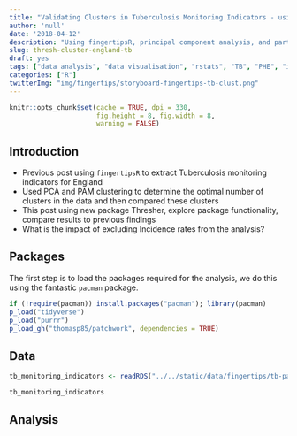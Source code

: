 ```yaml
---
title: "Validating Clusters in Tuberculosis Monitoring Indicators - using Thresher"
author: 'null'
date: '2018-04-12'
description: "Using fingertipsR, principal component analysis, and partitioning around medoids to identify clusters of counties based on Tuberculosis monitoring indicators"
slug: thresh-cluster-england-tb
draft: yes
tags: ["data analysis", "data visualisation", "rstats", "TB", "PHE", "infectious disease", "clustering", "thresher"]
categories: ["R"]
twitterImg: "img/fingertips/storyboard-fingertips-tb-clust.png"
---
```


```r
knitr::opts_chunk$set(cache = TRUE, dpi = 330, 
                      fig.height = 8, fig.width = 8,
                      warning = FALSE)
```

## Introduction

- Previous post using `fingertipsR` to extract Tuberculosis monitoring indicators for England
- Used PCA and PAM clustering to determine the optimal number of clusters in the data and then compared these clusters
- This post using new package Thresher, explore package functionality, compare results to previous findings
- What is the impact of excluding Incidence rates from the analysis?

## Packages

The first step is to load the packages required for the analysis, we do this using the fantastic `pacman` package.

```r
if (!require(pacman)) install.packages("pacman"); library(pacman)
p_load("tidyverse")
p_load("purrr")
p_load_gh("thomasp85/patchwork", dependencies = TRUE)
```

## Data

```r
tb_monitoring_indicators <- readRDS("../../static/data/fingertips/tb-pam-clusters.rds")

tb_monitoring_indicators
```

## Analysis
